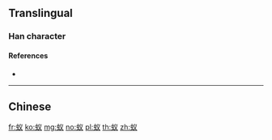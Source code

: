 {{character info/new}}
{{also|蟻}}
==Translingual==

===Han character===
{{Han char|rn=142|rad=虫|as=03|sn=9|four=|canj=LIIK|ids=⿰虫义}}

====References====
* {{Han ref|kx=1077.111|hdz=42835.140|uh=8681}}

----

==Chinese==
{{zh-see|蟻}}

[[fr:蚁]]
[[ko:蚁]]
[[mg:蚁]]
[[no:蚁]]
[[pl:蚁]]
[[th:蚁]]
[[zh:蚁]]